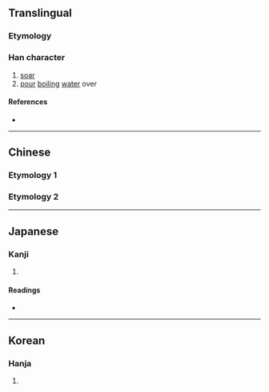 {{character info/new}}
{{also|沖|衝}}
==Translingual==

===Etymology===
{{Han simp|沖|a=衝}}

===Han character===
{{Han char|rn=15|rad=冫|as=04|sn=6|four=|canj=IML|ids=⿰冫中}}

# [[soar]]
# [[pour]] [[boiling]] [[water]] over

====References====
* {{Han ref|kx=0131.280|dkj=01616|dj=0294.190|hdz=10295.080|uh=51B2|ud=20914}}

----

==Chinese==

===Etymology 1===
{{zh-see|沖}}

===Etymology 2===
{{zh-see|衝}}

----

==Japanese==

===Kanji===
{{ja-kanji|grade=|rs=冫04}}

# {{alternative form of|沖|lang=ja}}

====Readings====
* {{ja-readings|on=[[ちゅう]] (chū)|kun=[[おき]] (oki), [[わく]] (waku)}}

----

==Korean==

===Hanja===
{{ko-hanja|hangeul=충|rv=chung|mr=ch'ung}}

# {{defn|lang=ko|sort=冫04}}